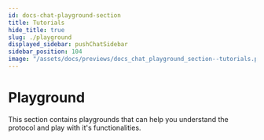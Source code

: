 ```yaml
---
id: docs-chat-playground-section
title: Tutorials
hide_title: true
slug: ./playground
displayed_sidebar: pushChatSidebar
sidebar_position: 104
image: "/assets/docs/previews/docs_chat_playground_section--tutorials.png"
---
```


# Playground

This section contains playgrounds that can help you understand the protocol and play with it's functionalities.

<head>
  <title>{`Playground Section | Push Chat | Push Documentation`}</title>
</head>


<DocCardList />

